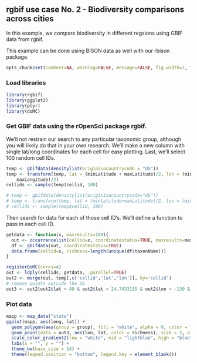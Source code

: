 ## rgbif use case No. 2 - Biodiversity comparisons across cities

In this example, we compare biodiversity in different regsions using GBIF data from rgbif.

This example can be done using BISON data as well with our rbison package.

```r
opts_chunk$set(comment=NA, warning=FALSE, message=FALSE, fig.width=7, fig.height=6)
```

### Load libraries

```r
library(rgbif)
library(ggplot2)
library(plyr)
library(doMC)
```

### Get GBIF data using the rOpenSci package rgbif.

We'll not restrain our search to any particular taxonomic group, although you will likely do that in your own research. We'll make a new column with single lat/long coordinates for each cell for easy plotting. Last, we'll select 100 random cell IDs.

```r
temp <- gbifdata(densitylist(originisocountrycode = "US"))
temp <- transform(temp, lat = (minLatitude + maxLatitude)/2, lon = (minLongitude + 
    maxLongitude)/2)
cellids <- sample(temp$cellid, 100)

# temp <- gbifdata(densitylist(originisocountrycode="US"))
# temp <- transform(temp, lat = (minLatitude+maxLatitude)/2, lon = (minLongitude+maxLongitude)/2) 
# cellids <- sample(temp$cellid, 100)
```

Then search for data for each of those cell ID's. We'll define a function to pass in each cell ID.

```r
getdata <- function(x, maxresults=100){
  out <- occurrencelist(cellid=x, coordinatestatus=TRUE, maxresults=maxresults)
  df <- gbifdata(out, coordinatestatus=TRUE)
  data.frame(cellid=x, richness=length(unique(df$taxonName)))
}

registerDoMC(cores=4)
out <- ldply(cellids, getdata, .parallel=TRUE)
out2 <- merge(out, temp[,c('cellid','lat','lon')], by='cellid')
# remove points outside the US
out3 <- out2[out2$lat < 49 & out2$lat > 24.7433195 & out2$lon > -130 & out2$lon < -66.9513812,]
```

### Plot data

```r
mapp <- map_data("state")
ggplot(mapp, aes(long, lat)) + 
  geom_polygon(aes(group = group), fill = "white", alpha = 0, color = "gray80", size = 0.8) + 
  geom_point(data = out3, aes(lon, lat, color = richness), size = 3, alpha = 0.8) + 
  scale_color_gradient2(low = "white", mid = "lightblue", high = "blue") + 
  labs(x = "", y = "") + 
  theme_bw(base_size = 14) + 
  theme(legend.position = "bottom", legend.key = element_blank())
```